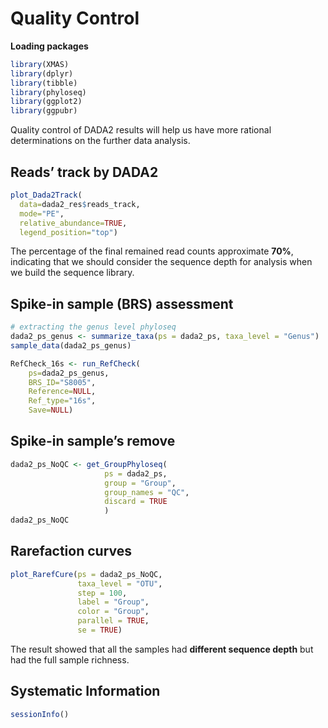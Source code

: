 # Quality Control


**Loading packages**

```R
library(XMAS)
library(dplyr)
library(tibble)
library(phyloseq)
library(ggplot2)
library(ggpubr)
```

Quality control of DADA2 results will help us have more rational determinations on the further data analysis. 

## Reads' track by DADA2
```r
plot_Dada2Track(
  data=dada2_res$reads_track,
  mode="PE",
  relative_abundance=TRUE,
  legend_position="top")
```


The percentage of the final remained read counts approximate **70%**, indicating that we should consider the sequence depth for analysis when we build the sequence library.

## Spike-in sample (BRS) assessment
```r
# extracting the genus level phyloseq  
dada2_ps_genus <- summarize_taxa(ps = dada2_ps, taxa_level = "Genus")
sample_data(dada2_ps_genus)

RefCheck_16s <- run_RefCheck(
    ps=dada2_ps_genus,
    BRS_ID="S8005",
    Reference=NULL,
    Ref_type="16s",
    Save=NULL)
```


## Spike-in sample's remove
```r
dada2_ps_NoQC <- get_GroupPhyloseq(
                     ps = dada2_ps,
                     group = "Group",
                     group_names = "QC",
                     discard = TRUE
                     )
dada2_ps_NoQC
```


## Rarefaction curves
```r
plot_RarefCure(ps = dada2_ps_NoQC,
               taxa_level = "OTU",
               step = 100,
               label = "Group",
               color = "Group",
               parallel = TRUE,
               se = TRUE)
```

The result showed that all the samples had **different sequence depth** but had the full sample richness.

## Systematic Information
```r
sessionInfo()
```